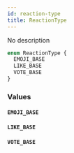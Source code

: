 ```yaml
---
id: reaction-type
title: ReactionType
---
```


No description

```graphql
enum ReactionType {
  EMOJI_BASE
  LIKE_BASE
  VOTE_BASE
}
```

### Values

#### `EMOJI_BASE`

#### `LIKE_BASE`

#### `VOTE_BASE`
